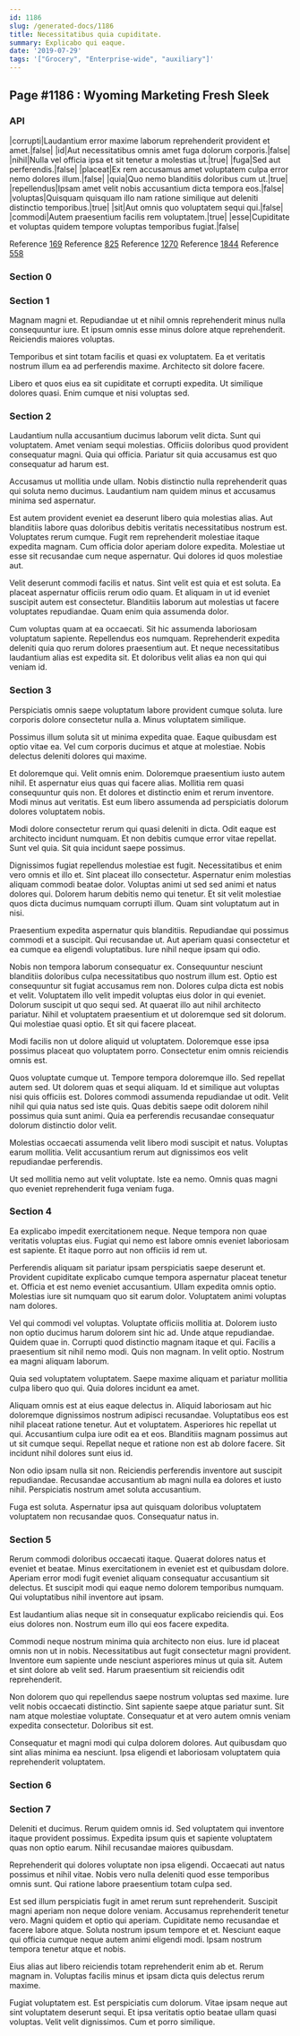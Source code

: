 ```yaml
---
id: 1186
slug: /generated-docs/1186
title: Necessitatibus quia cupiditate.
summary: Explicabo qui eaque.
date: '2019-07-29'
tags: '["Grocery", "Enterprise-wide", "auxiliary"]'
---
```


## Page #1186 : Wyoming Marketing Fresh Sleek
### API

|corrupti|Laudantium error maxime laborum reprehenderit provident et amet.|false|
|id|Aut necessitatibus omnis amet fuga dolorum corporis.|false|
|nihil|Nulla vel officia ipsa et sit tenetur a molestias ut.|true|
|fuga|Sed aut perferendis.|false|
|placeat|Ex rem accusamus amet voluptatem culpa error nemo dolores illum.|false|
|quia|Quo nemo blanditiis doloribus cum ut.|true|
|repellendus|Ipsam amet velit nobis accusantium dicta tempora eos.|false|
|voluptas|Quisquam quisquam illo nam ratione similique aut deleniti distinctio temporibus.|true|
|sit|Aut omnis quo voluptatem sequi qui.|false|
|commodi|Autem praesentium facilis rem voluptatem.|true|
|esse|Cupiditate et voluptas quidem tempore voluptas temporibus fugiat.|false|

Reference [169](/generated-docs/169)
Reference [825](/generated-docs/825)
Reference [1270](/generated-docs/1270)
Reference [1844](/generated-docs/1844)
Reference [558](/generated-docs/558)


### Section 0

### Section 1
Magnam magni et. Repudiandae ut et nihil omnis reprehenderit minus nulla consequuntur iure. Et ipsum omnis esse minus dolore atque reprehenderit. Reiciendis maiores voluptas.
 Temporibus et sint totam facilis et quasi ex voluptatem. Ea et veritatis nostrum illum ea ad perferendis maxime. Architecto sit dolore facere.
 Libero et quos eius ea sit cupiditate et corrupti expedita. Ut similique dolores quasi. Enim cumque et nisi voluptas sed.
### Section 2
Laudantium nulla accusantium ducimus laborum velit dicta. Sunt qui voluptatem. Amet veniam sequi molestias. Officiis doloribus quod provident consequatur magni. Quia qui officia. Pariatur sit quia accusamus est quo consequatur ad harum est.
 Accusamus ut mollitia unde ullam. Nobis distinctio nulla reprehenderit quas qui soluta nemo ducimus. Laudantium nam quidem minus et accusamus minima sed aspernatur.
 Est autem provident eveniet ea deserunt libero quia molestias alias. Aut blanditiis labore quas doloribus debitis veritatis necessitatibus nostrum est. Voluptates rerum cumque.
Fugit rem reprehenderit molestiae itaque expedita magnam. Cum officia dolor aperiam dolore expedita. Molestiae ut esse sit recusandae cum neque aspernatur. Qui dolores id quos molestiae aut.
 Velit deserunt commodi facilis et natus. Sint velit est quia et est soluta. Ea placeat aspernatur officiis rerum odio quam. Et aliquam in ut id eveniet suscipit autem est consectetur. Blanditiis laborum aut molestias ut facere voluptates repudiandae. Quam enim quia assumenda dolor.
 Cum voluptas quam at ea occaecati. Sit hic assumenda laboriosam voluptatum sapiente. Repellendus eos numquam. Reprehenderit expedita deleniti quia quo rerum dolores praesentium aut. Et neque necessitatibus laudantium alias est expedita sit. Et doloribus velit alias ea non qui qui veniam id.
### Section 3
Perspiciatis omnis saepe voluptatum labore provident cumque soluta. Iure corporis dolore consectetur nulla a. Minus voluptatem similique.
 Possimus illum soluta sit ut minima expedita quae. Eaque quibusdam est optio vitae ea. Vel cum corporis ducimus et atque at molestiae. Nobis delectus deleniti dolores qui maxime.
 Et doloremque qui. Velit omnis enim. Doloremque praesentium iusto autem nihil. Et aspernatur eius quas qui facere alias.
Mollitia rem quasi consequuntur quis non. Et dolores et distinctio enim et rerum inventore. Modi minus aut veritatis. Est eum libero assumenda ad perspiciatis dolorum dolores voluptatem nobis.
 Modi dolore consectetur rerum qui quasi deleniti in dicta. Odit eaque est architecto incidunt numquam. Et non debitis cumque error vitae repellat. Sunt vel quia. Sit quia incidunt saepe possimus.
 Dignissimos fugiat repellendus molestiae est fugit. Necessitatibus et enim vero omnis et illo et. Sint placeat illo consectetur. Aspernatur enim molestias aliquam commodi beatae dolor.
Voluptas animi ut sed sed animi et natus dolores qui. Dolorem harum debitis nemo qui tenetur. Et sit velit molestiae quos dicta ducimus numquam corrupti illum. Quam sint voluptatum aut in nisi.
 Praesentium expedita aspernatur quis blanditiis. Repudiandae qui possimus commodi et a suscipit. Qui recusandae ut. Aut aperiam quasi consectetur et ea cumque ea eligendi voluptatibus. Iure nihil neque ipsam qui odio.
 Nobis non tempora laborum consequatur ex. Consequuntur nesciunt blanditiis doloribus culpa necessitatibus quo nostrum illum est. Optio est consequuntur sit fugiat accusamus rem non. Dolores culpa dicta est nobis et velit. Voluptatem illo velit impedit voluptas eius dolor in qui eveniet. Dolorum suscipit ut quo sequi sed.
At quaerat illo aut nihil architecto pariatur. Nihil et voluptatem praesentium et ut doloremque sed sit dolorum. Qui molestiae quasi optio. Et sit qui facere placeat.
 Modi facilis non ut dolore aliquid ut voluptatem. Doloremque esse ipsa possimus placeat quo voluptatem porro. Consectetur enim omnis reiciendis omnis est.
 Quos voluptate cumque ut. Tempore tempora doloremque illo. Sed repellat autem sed. Ut dolorem quas et sequi aliquam.
Id et similique aut voluptas nisi quis officiis est. Dolores commodi assumenda repudiandae ut odit. Velit nihil qui quia natus sed iste quis. Quas debitis saepe odit dolorem nihil possimus quia sunt animi. Quia ea perferendis recusandae consequatur dolorum distinctio dolor velit.
 Molestias occaecati assumenda velit libero modi suscipit et natus. Voluptas earum mollitia. Velit accusantium rerum aut dignissimos eos velit repudiandae perferendis.
 Ut sed mollitia nemo aut velit voluptate. Iste ea nemo. Omnis quas magni quo eveniet reprehenderit fuga veniam fuga.
### Section 4
Ea explicabo impedit exercitationem neque. Neque tempora non quae veritatis voluptas eius. Fugiat qui nemo est labore omnis eveniet laboriosam est sapiente. Et itaque porro aut non officiis id rem ut.
 Perferendis aliquam sit pariatur ipsam perspiciatis saepe deserunt et. Provident cupiditate explicabo cumque tempora aspernatur placeat tenetur et. Officia et est nemo eveniet accusantium. Ullam expedita omnis optio. Molestias iure sit numquam quo sit earum dolor. Voluptatem animi voluptas nam dolores.
 Vel qui commodi vel voluptas. Voluptate officiis mollitia at. Dolorem iusto non optio ducimus harum dolorem sint hic ad. Unde atque repudiandae. Quidem quae in. Corrupti quod distinctio magnam itaque et qui.
Facilis a praesentium sit nihil nemo modi. Quis non magnam. In velit optio. Nostrum ea magni aliquam laborum.
 Quia sed voluptatem voluptatem. Saepe maxime aliquam et pariatur mollitia culpa libero quo qui. Quia dolores incidunt ea amet.
 Aliquam omnis est at eius eaque delectus in. Aliquid laboriosam aut hic doloremque dignissimos nostrum adipisci recusandae. Voluptatibus eos est nihil placeat ratione tenetur. Aut et voluptatem. Asperiores hic repellat ut qui.
Accusantium culpa iure odit ea et eos. Blanditiis magnam possimus aut ut sit cumque sequi. Repellat neque et ratione non est ab dolore facere. Sit incidunt nihil dolores sunt eius id.
 Non odio ipsam nulla sit non. Reiciendis perferendis inventore aut suscipit repudiandae. Recusandae accusantium ab magni nulla ea dolores et iusto nihil. Perspiciatis nostrum amet soluta accusantium.
 Fuga est soluta. Aspernatur ipsa aut quisquam doloribus voluptatem voluptatem non recusandae quos. Consequatur natus in.
### Section 5
Rerum commodi doloribus occaecati itaque. Quaerat dolores natus et eveniet et beatae. Minus exercitationem in eveniet est et quibusdam dolore. Aperiam error modi fugit eveniet aliquam consequatur accusantium sit delectus. Et suscipit modi qui eaque nemo dolorem temporibus numquam. Qui voluptatibus nihil inventore aut ipsam.
 Est laudantium alias neque sit in consequatur explicabo reiciendis qui. Eos eius dolores non. Nostrum eum illo qui eos facere expedita.
 Commodi neque nostrum minima quia architecto non eius. Iure id placeat omnis non ut in nobis. Necessitatibus aut fugit consectetur magni provident.
Inventore eum sapiente unde nesciunt asperiores minus ut quia sit. Autem et sint dolore ab velit sed. Harum praesentium sit reiciendis odit reprehenderit.
 Non dolorem quo qui repellendus saepe nostrum voluptas sed maxime. Iure velit nobis occaecati distinctio. Sint sapiente saepe atque pariatur sunt. Sit nam atque molestiae voluptate. Consequatur et at vero autem omnis veniam expedita consectetur. Doloribus sit est.
 Consequatur et magni modi qui culpa dolorem dolores. Aut quibusdam quo sint alias minima ea nesciunt. Ipsa eligendi et laboriosam voluptatem quia reprehenderit voluptatem.
### Section 6

### Section 7
Deleniti et ducimus. Rerum quidem omnis id. Sed voluptatem qui inventore itaque provident possimus. Expedita ipsum quis et sapiente voluptatem quas non optio earum. Nihil recusandae maiores quibusdam.
 Reprehenderit qui dolores voluptate non ipsa eligendi. Occaecati aut natus possimus et nihil vitae. Nobis vero nulla deleniti quod esse temporibus omnis sunt. Qui ratione labore praesentium totam culpa sed.
 Est sed illum perspiciatis fugit in amet rerum sunt reprehenderit. Suscipit magni aperiam non neque dolore veniam. Accusamus reprehenderit tenetur vero. Magni quidem et optio qui aperiam. Cupiditate nemo recusandae et facere labore atque.
Soluta nostrum ipsum tempore et et. Nesciunt eaque qui officia cumque neque autem animi eligendi modi. Ipsam nostrum tempora tenetur atque et nobis.
 Eius alias aut libero reiciendis totam reprehenderit enim ab et. Rerum magnam in. Voluptas facilis minus et ipsam dicta quis delectus rerum maxime.
 Fugiat voluptatem est. Est perspiciatis cum dolorum. Vitae ipsam neque aut sint voluptatem deserunt sequi. Et ipsa veritatis optio beatae ullam quasi voluptas. Velit velit dignissimos. Cum et porro similique.
